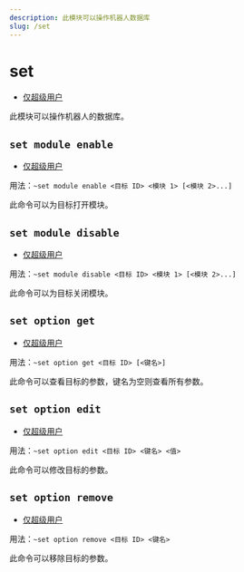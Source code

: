 ```yaml
---
description: 此模块可以操作机器人数据库
slug: /set
---
```


# set

-   [仅超级用户](permissions)

此模块可以操作机器人的数据库。

## `set module enable`

-   [仅超级用户](permissions)

用法：`~set module enable <目标 ID> <模块 1> [<模块 2>...]`

此命令可以为目标打开模块。

## `set module disable`

-   [仅超级用户](permissions)

用法：`~set module disable <目标 ID> <模块 1> [<模块 2>...]`

此命令可以为目标关闭模块。

## `set option get`

-   [仅超级用户](permissions)

用法：`~set option get <目标 ID> [<键名>]`

此命令可以查看目标的参数，键名为空则查看所有参数。

## `set option edit`

-   [仅超级用户](permissions)

用法：`~set option edit <目标 ID> <键名> <值>`

此命令可以修改目标的参数。

## `set option remove`

-   [仅超级用户](permissions)

用法：`~set option remove <目标 ID> <键名>`

此命令可以移除目标的参数。
